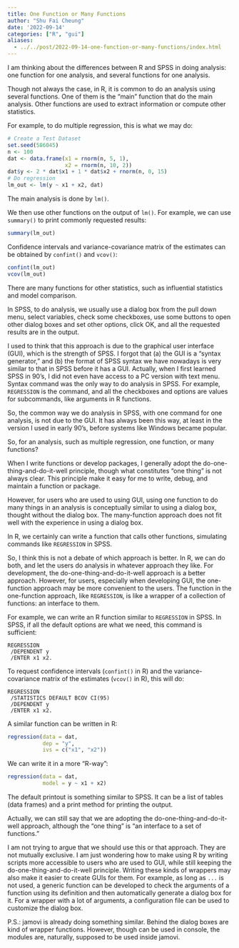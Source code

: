```yaml
---
title: One Function or Many Functions
author: "Shu Fai Cheung"
date: '2022-09-14'
categories: ["R", "gui"]
aliases:
  - ../../post/2022-09-14-one-function-or-many-functions/index.html
---
```



I am thinking about the differences
between R and SPSS in doing analysis:
one function for one analysis, and
several functions for one analysis.

Though not always the case, in R, it is
common to do an analysis using several
functions. One of them is the "main"
function that do the main analysis.
Other functions are used to extract
information or compute other statistics.

For example, to do multiple regression,
this is what we may do:

```r
# Create a Test Dataset
set.seed(586045)
n <- 100
dat <- data.frame(x1 = rnorm(n, 5, 1),
                  x2 = rnorm(n, 10, 2))
dat$y <- 2 * dat$x1 + 1 * dat$x2 + rnorm(n, 0, 15)
# Do regression
lm_out <- lm(y ~ x1 + x2, dat)
```

The main analysis is done by `lm()`.

We then use other functions on the
output of `lm()`. For example, we can use
`summary()` to print commonly requested
results:

```r
summary(lm_out)
```

Confidence intervals and variance-covariance
matrix of the estimates can be obtained
by `confint()` and `vcov()`:

```r
confint(lm_out)
vcov(lm_out)
```

There are many functions for other statistics,
such as influential statistics and model
comparison.

In SPSS, to do analysis, we usually use a
dialog box from the pull down menu,
select variables, check some checkboxes,
use some buttons to open other dialog
boxes and set other options, click OK,
and all the requested results are in
the output.

I used to think that this approach is
due to the graphical user interface (GUI),
which is the strength of SPSS. I forgot
that (a) the GUI is a "syntax generator,"
and (b) the format of SPSS syntax we have
nowadays is very similar to that in SPSS
before it has a GUI. Actually, when I
first learned SPSS in 90's, I did not even have
access to a PC version with text menu.
Syntax command was the only way to do analysis
in SPSS. For example, `REGRESSION` is
the command, and all the checkboxes
and options are values for subcommands,
like arguments in R functions.

So, the common way we do analysis in
SPSS, with one command for one analysis,
is not due to the GUI. It has always been
this way, at least in the version I used
in early 90's, before systems like Windows
became popular.

So, for an analysis, such as multiple
regression, one function, or many functions?

When I write functions or develop packages,
I generally adopt the
do-one-thing-and-do-it-well principle,
though what constitutes "one thing"
is not always clear. This principle make
it easy for me to write, debug, and
maintain a function or package.

However, for users who are used to using
GUI, using one function to do many things
in an analysis is conceptually similar
to using a dialog box, thought without
the dialog box.
The many-function approach does not fit
well with the experience in using a dialog box.

In R, we certainly can write a function
that calls other functions, simulating
commands like `REGRESSION` in SPSS.

So, I think this is not a debate
of which approach is better. In R, we
can do both, and let the users do analysis
in whatever approach they like. For
development, the do-one-thing-and-do-it-well
approach is a better approach. However,
for users, especially when developing
GUI, the one-function approach may be
more convenient to the users. The function
in the one-function approach, like
`REGRESSION`, is like a wrapper of
a collection of functions: an interface
to them.

For example, we can write an R function
similar to `REGRESSION` in SPSS. In SPSS,
if all the default options are what we need,
this command is sufficient:

```
REGRESSION
 /DEPENDENT y
 /ENTER x1 x2.
```

To request confidence intervals
(`confint()` in R) and the variance-covariance
matrix of the estimates (`vcov()` in R),
this will do:

```
REGRESSION
 /STATISTICS DEFAULT BCOV CI(95)
 /DEPENDENT y
 /ENTER x1 x2.
```

A similar function can be written in R:

```r
regression(data = dat,
           dep = "y",
           ivs = c("x1", "x2"))
```

We can write it in a more "R-way":

```r
regression(data = dat,
           model = y ~ x1 + x2)
```

The default printout is something similar to
SPSS. It can be a list of tables (data frames)
and a print method for printing the output.

Actually, we can still say
that we are adopting the do-one-thing-and-do-it-well
approach, although the "one thing" is
"an interface to a set of functions."

I am not trying to argue that we should
use this or that approach. They are not
mutually exclusive. I am just
wondering how
to make using R by writing scripts more
accessible to users who are used to GUI,
while still keeping the
do-one-thing-and-do-it-well principle.
Writing these kinds of wrappers may also
make it easier to create GUIs for them.
For example, as long as `...` is not
used, a generic function can be developed
to check the arguments of a function
using its definition and then
automatically generate a dialog
box for it. For a wrapper with
a lot of arguments, a configuration
file can be used to customize the
dialog box.

P.S.: jamovi is already doing something
similar. Behind the dialog boxes are
kind of wrapper functions. However,
though can be used in console, the
modules are, naturally, supposed to be
used inside jamovi.